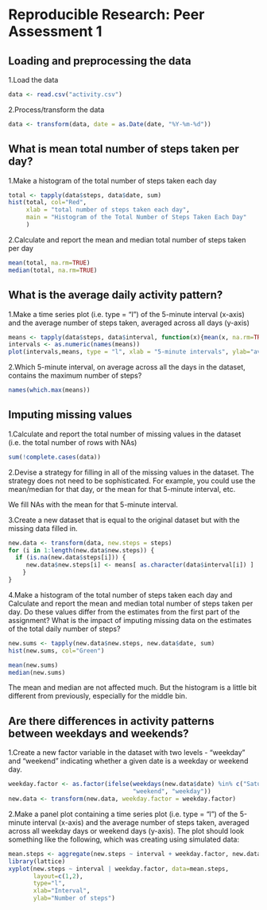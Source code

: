 # Reproducible Research: Peer Assessment 1


## Loading and preprocessing the data

1.Load the data
```r
data <- read.csv("activity.csv")
```

2.Process/transform the data
```r
data <- transform(data, date = as.Date(date, "%Y-%m-%d"))
```

## What is mean total number of steps taken per day?


1.Make a histogram of the total number of steps taken each day
```r
total <- tapply(data$steps, data$date, sum)
hist(total, col="Red", 
     xlab = "total number of steps taken each day", 
     main = "Histogram of the Total Number of Steps Taken Each Day"
     )
```

2.Calculate and report the mean and median total number of steps taken per day
```r
mean(total, na.rm=TRUE)
median(total, na.rm=TRUE)
```

## What is the average daily activity pattern?

1.Make a time series plot (i.e. type = "l") of the 5-minute interval (x-axis) and the average number of steps taken, averaged across all days (y-axis)
```r
means <- tapply(data$steps, data$interval, function(x){mean(x, na.rm=TRUE)} )
intervals <- as.numeric(names(means))
plot(intervals,means, type = "l", xlab = "5-minute intervals", ylab="average number of steps")
```

2.Which 5-minute interval, on average across all the days in the dataset, contains the maximum number of steps?
```r
names(which.max(means))
```

## Imputing missing values

1.Calculate and report the total number of missing values in the dataset (i.e. the total number of rows with NAs)
```r
sum(!complete.cases(data))
```

2.Devise a strategy for filling in all of the missing values in the dataset. The strategy does not need to be sophisticated. For example, you could use the mean/median for that day, or the mean for that 5-minute interval, etc.


We fill NAs with the mean for that 5-minute interval.




3.Create a new dataset that is equal to the original dataset but with the missing data filled in.

```r
new.data <- transform(data, new.steps = steps) 
for (i in 1:length(new.data$new.steps)) {
  if (is.na(new.data$steps[i])) {
     new.data$new.steps[i] <- means[ as.character(data$interval[i]) ]
    }
}
```

4.Make a histogram of the total number of steps taken each day and Calculate and report the mean and median total number of steps taken per day. Do these values differ from the estimates from the first part of the assignment? What is the impact of imputing missing data on the estimates of the total daily number of steps?

```r
new.sums <- tapply(new.data$new.steps, new.data$date, sum)
hist(new.sums, col="Green")

mean(new.sums)
median(new.sums)
```

The mean and median are not affected much. But the histogram is a little bit different from previously, especially for the middle bin.

## Are there differences in activity patterns between weekdays and weekends?

1.Create a new factor variable in the dataset with two levels - "weekday" and "weekend" indicating whether a given date is a weekday or weekend day.

```r
weekday.factor <- as.factor(ifelse(weekdays(new.data$date) %in% c("Saturday", "Sunday"), 
                                   "weekend", "weekday"))
new.data <- transform(new.data, weekday.factor = weekday.factor)
```

2.Make a panel plot containing a time series plot (i.e. type = "l") of the 5-minute interval (x-axis) and the average number of steps taken, averaged across all weekday days or weekend days (y-axis). The plot should look something like the following, which was creating using simulated data:

```r
mean.steps <- aggregate(new.steps ~ interval + weekday.factor, new.data, mean)
library(lattice)
xyplot(new.steps ~ interval | weekday.factor, data=mean.steps,
       layout=c(1,2),
       type="l",
       xlab="Interval",
       ylab="Number of steps")
```

